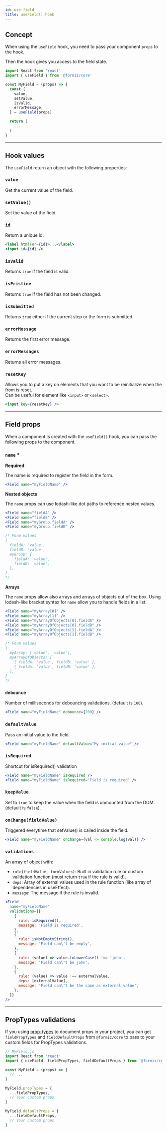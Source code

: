 ```yaml
---
id: use-field
title: useField() hook
---
```



## Concept

When using the `useField` hook, you need to pass your component `props` to the hook.

Then the hook gives you access to the field state.

```jsx
import React from 'react'
import { useField } from '@formiz/core'

const MyField = (props) => {
  const {
    value,
    setValue,
    isValid,
    errorMessage,
  } = useField(props)

  return (
    ...
  )
}
```

---

## Hook values

The `useField` return an object with the following properties:

### `value`

Get the current value of the field.

### `setValue()`

Set the value of the field.

### `id`

Return a unique id.

```jsx
<label htmlFor={id}>...</label>
<input id={id} />
```

### `isValid`

Returns `true` if the field is valid.

### `isPristine`

Returns `true` if the field has not been changed.

### `isSubmitted`

Returns `true` either if the current step or the form is submitted.

### `errorMessage`

Returns the first error message.

### `errorMessages`

Returns all error messages.

### `resetKey`

Allows you to put a key on elements that you want to be reinitialize when the from is reset.<br />
Can be useful for element like `<input>` or `<select>`.

```jsx
<input key={resetKey} />
```

---

## Field props

When a component is created with the `useField()` hook,
you can pass the following props to the component.

### `name` *
**Required**

The name is required to register the field in the form.

```jsx
<Field name="myFieldName" />
```

**Nested objects**

The `name` props can use lodash-like dot paths to reference nested values.

```jsx
<Field name="fieldA" />
<Field name="fieldB" />
<Field name="myGroup.fieldA" />
<Field name="myGroup.fieldB" />

/* Form values
{
  fieldA: 'value',
  fieldB: 'value',
  myGroup: {
    fieldA: 'value',
    fieldB: 'value',
  },
}
*/
```

**Arrays**

The `name` props allow also arrays and arrays of objects out of the box.
Using lodash-like bracket syntax for `name` allow you to handle fields in a list.

```jsx
<Field name="myArray[0]" />
<Field name="myArray[1]" />
<Field name="myArrayOfObjects[0].fieldA" />
<Field name="myArrayOfObjects[0].fieldB" />
<Field name="myArrayOfObjects[1].fieldA" />
<Field name="myArrayOfObjects[1].fieldB" />

/* Form values
{
  myArray: ['value', 'value'],
  myArrayOfObjects: [
    { fieldA: 'value', fieldB: 'value' },
    { fieldA: 'value', fieldB: 'value' },
  ],
}
*/
```

### `debounce`

Number of milliseconds for debouncing validations. (default is `100`).

```jsx
<Field name="myFieldName" debounce={200} />
```

### `defaultValue`

Pass an initial value to the field.

```jsx
<Field name="myFieldName" defaultValue="My initial value" />
```

### `isRequired`

Shortcut for isRequired() validation

```jsx
<Field name="myFieldName" isRequired />
<Field name="myFieldName" isRequired="Field is required" />
```

### `keepValue`

Set to `true` to keep the value when the field is unmounted from the DOM. (default is `false`).

### `onChange(fieldValue)`

Triggered everytime that setValue() is called inside the field.

```jsx
<Field name="myFieldName" onChange={val => console.log(val)} />
```

### `validations`

An array of object with:
- `rule(fieldValue, formValues)`: Built in validation rule or custom validation function (must return `true` if the rule is valid).
- `deps`: Array of external values used in the rule function (like array of dependencies in useEffect).
- `message`: The message if the rule is invalid.

```jsx
<Field
  name="myFieldName"
  validations={[
    {
      rule: isRequired(),
      message: 'Field is required',
    },
    {
      rule: isNotEmptyString(),
      message: 'Field can\'t be empty',
    },
    {
      rule: (value) => value.toLowerCase() !== 'john',
      message: 'Field can\'t be john',
    },
    {
      rule: (value) => value !== externalValue,
      deps: [externalValue],
      message: 'Field can\'t be the same as external value',
    },
  ]}
/>
```

---

## PropTypes validations

If you using [prop-types](https://www.npmjs.com/package/prop-types) to document props in your project,
you can get `fieldPropTypes` and `fieldDefaultProps` from `@formiz/core` to pass to your custom fields for PropTypes validations.

```jsx
// MyField.js
import React from 'react'
import { useField, fieldPropTypes, fieldDefaultProps } from '@formiz/core'

const MyField = (props) => {
  // ...
}

MyField.propTypes = {
  ...fieldPropTypes,
  // Your custom props
}

MyField.defaultProps = {
  ...fieldDefaultProps,
  // Your custom props
}
```
